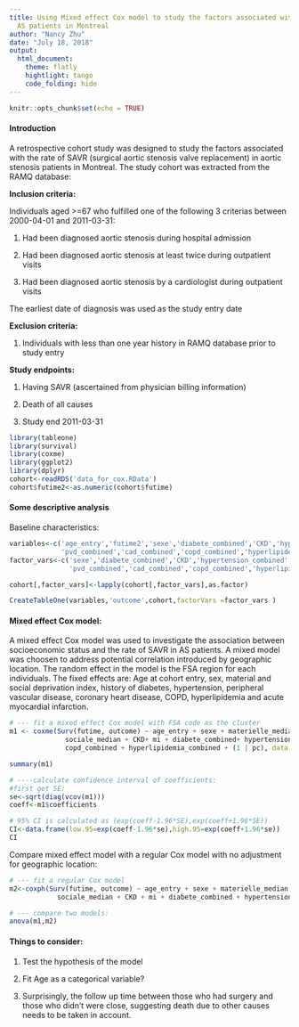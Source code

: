 ```yaml
---
title: Using Mixed effect Cox model to study the factors associated with rate of SAVR in
  AS patients in Montreal
author: "Nancy Zhu"
date: "July 18, 2018"
output: 
  html_document:
    theme: flatly
    hightlight: tango
    code_folding: hide
---
```


```r
knitr::opts_chunk$set(echo = TRUE)
```

#### Introduction
A retrospective cohort study was designed to study the factors associated with the rate of SAVR (surgical aortic stenosis valve replacement) in aortic stenosis patients in Montreal. The study cohort was extracted from the RAMQ database:

**Inclusion criteria:**

Individuals aged >=67 who fulfilled one of the following 3 criterias between 2000-04-01 and 2011-03-31:

1. Had been diagnosed aortic stenosis during hospital admission

2. Had been diagnosed aortic stenosis at least twice during outpatient visits

3. Had been diagnosed aortic stenosis by a cardiologist during outpatient visits

The earliest date of diagnosis was used as the study entry date

**Exclusion criteria:**

1. Individuals with less than one year history in RAMQ database prior to study entry

**Study endpoints:**

1. Having SAVR (ascertained from physician billing information)

2. Death of all causes

3. Study end 2011-03-31


```r
library(tableone)
library(survival)
library(coxme)
library(ggplot2)
library(dplyr)
cohort<-readRDS('data_for_cox.RData')
cohort$futime2<-as.numeric(cohort$futime)
```

#### Some descriptive analysis
Baseline characteristics:
```r
variables<-c('age_entry','futime2','sexe','diabete_combined','CKD','hypertension_combined',
             'pvd_combined','cad_combined','copd_combined','hyperlipidemia_combined','mi','sociale_median','materielle_median')
factor_vars<-c('sexe','diabete_combined','CKD','hypertension_combined',
               'pvd_combined','cad_combined','copd_combined','hyperlipidemia_combined','mi','sociale_median','materielle_median')

cohort[,factor_vars]<-lapply(cohort[,factor_vars],as.factor)

CreateTableOne(variables,'outcome',cohort,factorVars =factor_vars )
```


#### Mixed effect Cox model:
A mixed effect Cox model was used to investigate the association between socioeconomic status and the rate of SAVR in AS patients. A mixed model was choosen to address potential correlation introduced by geographic location. The random effect in the model is the FSA region for each individuals. The fixed effects are: Age at cohort entry, sex, material and social deprivation index, history of diabetes, hypertension, peripheral vascular disease, coronary heart disease, COPD, hyperlipidemia and acute myocardial infarction.

```r
# --- fit a mixed effect Cox model with FSA code as the cluster
m1 <- coxme(Surv(futime, outcome) ~ age_entry + sexe + materielle_median + 
              sociale_median + CKD+ mi + diabete_combined+ hypertension_combined + pvd_combined + cad_combined +
              copd_combined + hyperlipidemia_combined + (1 | pc), data = cohort)

summary(m1)

```

```r
# ----calculate confidence interval of coefficients:
#first get SE:
se<-sqrt(diag(vcov(m1)))
coeff<-m1$coefficients

# 95% CI is calculated as (exp(coeff-1.96*SE),exp(coeff+1.96*SE))
CI<-data.frame(low.95=exp(coeff-1.96*se),high.95=exp(coeff+1.96*se))
CI
```

Compare mixed effect model with a regular Cox model with no adjustment for geographic location:
```r
# --- fit a regular Cox model
m2<-coxph(Surv(futime, outcome) ~ age_entry + sexe + materielle_median + 
            sociale_median + CKD + mi + diabete_combined + hypertension_combined + pvd_combined + cad_combined + copd_combined + hyperlipidemia_combined, data = cohort)

# --- compare two models:
anova(m1,m2)
```

#### Things to consider:
1. Test the hypothesis of the model

2. Fit Age as a categorical variable?

3. Surprisingly, the follow up time between those who had surgery and those who didn't were close, suggesting death due to other causes needs to be taken in account.